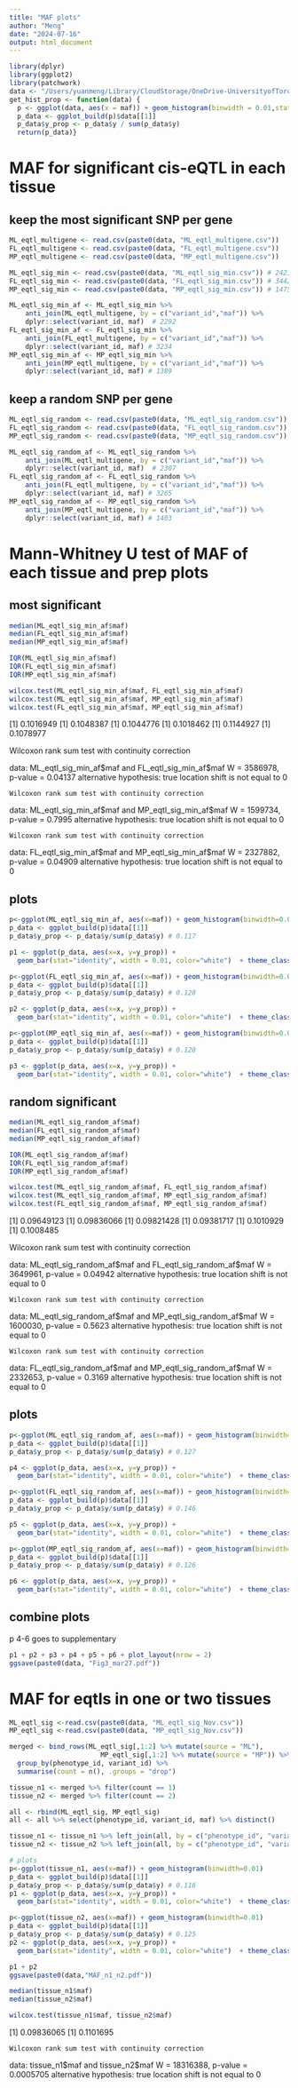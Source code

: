 ```yaml
---
title: "MAF plots"
author: "Meng"
date: "2024-07-16"
output: html_document
---
```

```r
library(dplyr)
library(ggplot2)
library(patchwork)
data <- "/Users/yuanmeng/Library/CloudStorage/OneDrive-UniversityofToronto/Manuscripts/rumex_eqtl/eqtl/"
get_hist_prop <- function(data) {
  p <- ggplot(data, aes(x = maf)) + geom_histogram(binwidth = 0.01,stat="count")
  p_data <- ggplot_build(p)$data[[1]]
  p_data$y_prop <- p_data$y / sum(p_data$y)
  return(p_data)}
```


# MAF for significant cis-eQTL in each tissue

## keep the most significant SNP per gene
```r
ML_eqtl_multigene <- read.csv(paste0(data, "ML_eqtl_multigene.csv"))
FL_eqtl_multigene <- read.csv(paste0(data, "FL_eqtl_multigene.csv"))
MP_eqtl_multigene <- read.csv(paste0(data, "MP_eqtl_multigene.csv"))

ML_eqtl_sig_min <- read.csv(paste0(data, "ML_eqtl_sig_min.csv")) # 2421
FL_eqtl_sig_min <- read.csv(paste0(data, "FL_eqtl_sig_min.csv")) # 3442
MP_eqtl_sig_min <- read.csv(paste0(data, "MP_eqtl_sig_min.csv")) # 1475

ML_eqtl_sig_min_af <- ML_eqtl_sig_min %>% 
    anti_join(ML_eqtl_multigene, by = c("variant_id","maf")) %>% 
    dplyr::select(variant_id, maf)  # 2292
FL_eqtl_sig_min_af <- FL_eqtl_sig_min %>% 
    anti_join(FL_eqtl_multigene, by = c("variant_id","maf")) %>%
    dplyr::select(variant_id, maf) # 3234
MP_eqtl_sig_min_af <- MP_eqtl_sig_min %>% 
    anti_join(MP_eqtl_multigene, by = c("variant_id","maf")) %>%
    dplyr::select(variant_id, maf) # 1389
```

## keep a random SNP per gene
```r
ML_eqtl_sig_random <- read.csv(paste0(data, "ML_eqtl_sig_random.csv"))
FL_eqtl_sig_random <- read.csv(paste0(data, "FL_eqtl_sig_random.csv"))
MP_eqtl_sig_random <- read.csv(paste0(data, "MP_eqtl_sig_random.csv"))

ML_eqtl_sig_random_af <- ML_eqtl_sig_random %>% 
    anti_join(ML_eqtl_multigene, by = c("variant_id","maf")) %>% 
    dplyr::select(variant_id, maf)  # 2307
FL_eqtl_sig_random_af <- FL_eqtl_sig_random %>% 
    anti_join(FL_eqtl_multigene, by = c("variant_id","maf")) %>%
    dplyr::select(variant_id, maf) # 3265
MP_eqtl_sig_random_af <- MP_eqtl_sig_random %>% 
    anti_join(MP_eqtl_multigene, by = c("variant_id","maf")) %>%
    dplyr::select(variant_id, maf) # 1403
```




# Mann-Whitney U test of MAF of each tissue and prep plots
## most significant
```r
median(ML_eqtl_sig_min_af$maf)
median(FL_eqtl_sig_min_af$maf)
median(MP_eqtl_sig_min_af$maf)

IQR(ML_eqtl_sig_min_af$maf)
IQR(FL_eqtl_sig_min_af$maf)
IQR(MP_eqtl_sig_min_af$maf)

wilcox.test(ML_eqtl_sig_min_af$maf, FL_eqtl_sig_min_af$maf)
wilcox.test(ML_eqtl_sig_min_af$maf, MP_eqtl_sig_min_af$maf)
wilcox.test(FL_eqtl_sig_min_af$maf, MP_eqtl_sig_min_af$maf)
```
[1] 0.1016949
[1] 0.1048387
[1] 0.1044776
[1] 0.1018462
[1] 0.1144927
[1] 0.1078977

Wilcoxon rank sum test with continuity correction

data:  ML_eqtl_sig_min_af\$maf and FL_eqtl_sig_min_af$maf
W = 3586978, p-value = 0.04137
alternative hypothesis: true location shift is not equal to 0


	Wilcoxon rank sum test with continuity correction

data:  ML_eqtl_sig_min_af\$maf and MP_eqtl_sig_min_af$maf
W = 1599734, p-value = 0.7995
alternative hypothesis: true location shift is not equal to 0


	Wilcoxon rank sum test with continuity correction

data:  FL_eqtl_sig_min_af\$maf and MP_eqtl_sig_min_af$maf
W = 2327882, p-value = 0.04909
alternative hypothesis: true location shift is not equal to 0


## plots
```r
p<-ggplot(ML_eqtl_sig_min_af, aes(x=maf)) + geom_histogram(binwidth=0.01) 
p_data <- ggplot_build(p)$data[[1]]
p_data$y_prop <- p_data$y/sum(p_data$y) # 0.117

p1 <- ggplot(p_data, aes(x=x, y=y_prop)) +
  geom_bar(stat="identity", width = 0.01, color="white")  + theme_classic() + ggtitle("a")+ labs(x="MAF", y="Proportion")+ theme(text = element_text(size = 10)) + ylim(0, 0.13) + expand_limits(x=0.5) + geom_vline(xintercept=0.1016949, color = "red",linetype="dashed")

p<-ggplot(FL_eqtl_sig_min_af, aes(x=maf)) + geom_histogram(binwidth=0.01) 
p_data <- ggplot_build(p)$data[[1]]
p_data$y_prop <- p_data$y/sum(p_data$y) # 0.128

p2 <- ggplot(p_data, aes(x=x, y=y_prop)) +
  geom_bar(stat="identity", width = 0.01, color="white")  + theme_classic() + ggtitle("b")+ labs(x="MAF", y="Proportion")+ theme(text = element_text(size = 10)) + ylim(0, 0.13) + expand_limits(x=0.5) + geom_vline(xintercept=0.1048387, color = "red",linetype="dashed")

p<-ggplot(MP_eqtl_sig_min_af, aes(x=maf)) + geom_histogram(binwidth=0.01) 
p_data <- ggplot_build(p)$data[[1]]
p_data$y_prop <- p_data$y/sum(p_data$y) # 0.128

p3 <- ggplot(p_data, aes(x=x, y=y_prop)) +
  geom_bar(stat="identity", width = 0.01, color="white")  + theme_classic() + ggtitle("c")+ labs(x="MAF", y="Proportion")+ theme(text = element_text(size = 10)) + ylim(0, 0.13) + expand_limits(x=0.5) + geom_vline(xintercept=0.1044776, color = "red",linetype="dashed")
```



## random significant
```r
median(ML_eqtl_sig_random_af$maf)
median(FL_eqtl_sig_random_af$maf)
median(MP_eqtl_sig_random_af$maf)

IQR(ML_eqtl_sig_random_af$maf)
IQR(FL_eqtl_sig_random_af$maf)
IQR(MP_eqtl_sig_random_af$maf)

wilcox.test(ML_eqtl_sig_random_af$maf, FL_eqtl_sig_random_af$maf)
wilcox.test(ML_eqtl_sig_random_af$maf, MP_eqtl_sig_random_af$maf)
wilcox.test(FL_eqtl_sig_random_af$maf, MP_eqtl_sig_random_af$maf)
```
[1] 0.09649123
[1] 0.09836066
[1] 0.09821428
[1] 0.09381717
[1] 0.1010929
[1] 0.1008485

Wilcoxon rank sum test with continuity correction

data:  ML_eqtl_sig_random_af\$maf and FL_eqtl_sig_random_af$maf
W = 3649961, p-value = 0.04942
alternative hypothesis: true location shift is not equal to 0


	Wilcoxon rank sum test with continuity correction

data:  ML_eqtl_sig_random_af\$maf and MP_eqtl_sig_random_af$maf
W = 1600030, p-value = 0.5623
alternative hypothesis: true location shift is not equal to 0


	Wilcoxon rank sum test with continuity correction

data:  FL_eqtl_sig_random_af\$maf and MP_eqtl_sig_random_af$maf
W = 2332653, p-value = 0.3169
alternative hypothesis: true location shift is not equal to 0


## plots
```r
p<-ggplot(ML_eqtl_sig_random_af, aes(x=maf)) + geom_histogram(binwidth=0.01) 
p_data <- ggplot_build(p)$data[[1]]
p_data$y_prop <- p_data$y/sum(p_data$y) # 0.127

p4 <- ggplot(p_data, aes(x=x, y=y_prop)) +
  geom_bar(stat="identity", width = 0.01, color="white")  + theme_classic() + ggtitle("d")+ labs(x="MAF", y="Proportion")+ theme(text = element_text(size = 10))+ ylim(0, 0.15) + expand_limits(x=0.5) + geom_vline(xintercept=0.09649123, color = "red",linetype="dashed")

p<-ggplot(FL_eqtl_sig_random_af, aes(x=maf)) + geom_histogram(binwidth=0.01) 
p_data <- ggplot_build(p)$data[[1]]
p_data$y_prop <- p_data$y/sum(p_data$y) # 0.146

p5 <- ggplot(p_data, aes(x=x, y=y_prop)) +
  geom_bar(stat="identity", width = 0.01, color="white")  + theme_classic() + ggtitle("e")+ labs(x="MAF", y="Proportion")+ theme(text = element_text(size = 10))+ ylim(0, 0.15) + expand_limits(x=0.5) + geom_vline(xintercept=0.09836066, color = "red",linetype="dashed")

p<-ggplot(MP_eqtl_sig_random_af, aes(x=maf)) + geom_histogram(binwidth=0.01) 
p_data <- ggplot_build(p)$data[[1]]
p_data$y_prop <- p_data$y/sum(p_data$y) # 0.126

p6 <- ggplot(p_data, aes(x=x, y=y_prop)) +
  geom_bar(stat="identity", width = 0.01, color="white")  + theme_classic() + ggtitle("f")+ labs(x="MAF", y="Proportion")+ theme(text = element_text(size = 10)) + ylim(0, 0.15) + expand_limits(x=0.5) + geom_vline(xintercept=0.09821428, color = "red",linetype="dashed")
```


## combine plots
p 4-6 goes to supplementary
```r
p1 + p2 + p3 + p4 + p5 + p6 + plot_layout(nrow = 2)
ggsave(paste0(data, "Fig3_mar27.pdf"))
```


# MAF for eqtls in one or two tissues
```r
ML_eqtl_sig <-read.csv(paste0(data, "ML_eqtl_sig_Nov.csv"))
MP_eqtl_sig <-read.csv(paste0(data, "MP_eqtl_sig_Nov.csv"))

merged <- bind_rows(ML_eqtl_sig[,1:2] %>% mutate(source = "ML"),
                       MP_eqtl_sig[,1:2] %>% mutate(source = "MP")) %>%
  group_by(phenotype_id, variant_id) %>%
  summarise(count = n(), .groups = "drop")

tissue_n1 <- merged %>% filter(count == 1)
tissue_n2 <- merged %>% filter(count == 2)

all <- rbind(ML_eqtl_sig, MP_eqtl_sig)
all <- all %>% select(phenotype_id, variant_id, maf) %>% distinct()

tissue_n1 <- tissue_n1 %>% left_join(all, by = c("phenotype_id", "variant_id")) # 22738
tissue_n2 <- tissue_n2 %>% left_join(all, by = c("phenotype_id", "variant_id")) # 1696

# plots
p<-ggplot(tissue_n1, aes(x=maf)) + geom_histogram(binwidth=0.01) 
p_data <- ggplot_build(p)$data[[1]]
p_data$y_prop <- p_data$y/sum(p_data$y) # 0.116
p1 <- ggplot(p_data, aes(x=x, y=y_prop)) +
  geom_bar(stat="identity", width = 0.01, color="white")  + theme_classic() + ggtitle("a")+ labs(x="MAF", y="Proportion")+ theme(text = element_text(size = 10)) + ylim(0, 0.13)+ geom_vline(xintercept=0.1016949, color = "red",linetype="dashed")

p<-ggplot(tissue_n2, aes(x=maf)) + geom_histogram(binwidth=0.01) 
p_data <- ggplot_build(p)$data[[1]]
p_data$y_prop <- p_data$y/sum(p_data$y) # 0.125
p2 <- ggplot(p_data, aes(x=x, y=y_prop)) +
  geom_bar(stat="identity", width = 0.01, color="white")  + theme_classic() + ggtitle("b")+ labs(x="MAF", y="Proportion")+ theme(text = element_text(size = 10)) + ylim(0, 0.13)+ geom_vline(xintercept=0.1016949, color = "red",linetype="dashed")

p1 + p2
ggsave(paste0(data,"MAF_n1_n2.pdf"))
```

```r
median(tissue_n1$maf)
median(tissue_n2$maf)

wilcox.test(tissue_n1$maf, tissue_n2$maf)
```
[1] 0.09836065
[1] 0.1101695

	Wilcoxon rank sum test with continuity correction

data:  tissue_n1\$maf and tissue_n2$maf
W = 18316388, p-value = 0.0005705
alternative hypothesis: true location shift is not equal to 0
